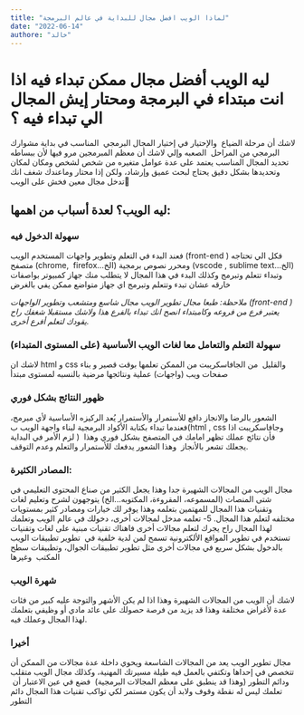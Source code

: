```yaml
---
title: "لماذا الويب افضل مجال للبداية في عالم البرمجة"
date: "2022-06-14"
authore: "خالد"
---
```



# ليه الويب أفضل مجال ممكن تبداء فيه اذا انت مبتداء في البرمجة ومحتار إيش المجال الي تبداء فيه ؟

لاشك أن مرحلة الضياع  والإحتيار في إختيار المجال البرمجي  المناسب في بداية مشوارك البرمجي من المراحل  الصعبه وإلي لاشك أن معظم المبرمجين مرو فيها لأن ببساطه تحديد المجال المناسب يعتمد على عدة عوامل متغيره من شخص لشخص ومكان لمكان وتحديدها بشكل دقيق يحتاج لبحث عميق وإرشاد،
ولكن إذا محتار وماعندك شغف انك تدخل مجال معين فخش على الويب🙂

## ليه الويب؟ لعدة أسباب من اهمها:

### سهولة الدخول فيه

فعند البدء في التعلم وتطوير واجهات المستخدم الويب (front-end ) فكل الي تحتاجه متصفح (chrome,  firefox...الخ) ومحرر نصوص برمجية (vscode , sublime text...الخ) وتبداء تتعلم وتبرمج وكذلك البدء في هذا المجال لا يتطلب منك جهاز كمبيوتر بواصفات خارقه عشان تبدء وتتعلم وتبرمج اي جهاز متواضع ممكن يفي بالغرض

_ملاحظة: طبعا مجال تطوير الويب مجال شاسع ومتشعب وتطوير الواجهات (front-end ) يعتبر فرع من فروعه وكامبتداء انصح انك تبداء بالفرع هذا ولاشك مستقبلا شغفك راح يقودك لتعلم أفرع أخرى._

### سهولة التعلم والتعامل معا لغات الويب الأساسية (على المستوى المتبداء)

لاشك ان html و css والقليل  من الجافاسكريبت من الممكن تعلمها بوقت قصير و بناء صفحات ويب (واجهات) عملية ونتائجها مرضية بالنسبه لمستوى مبتدأ

### ظهور النتائج بشكل فوري

الشعور بالرضا والانجاز دافع للأستمرار والأستمرار يُعد الركيزه الأساسية لأي مبرمج، فعندما تبداء بكتابة الأكواد البرمجية لبناء واجهة الويب ب(html , css وجافاسكريبت اذا لزم الأمر في البداية )  فأن نتائج عملك تظهر امامك في المتصفح بشكل فوري وهذا يجعلك تشعر بالأنجاز  وهذا الشعور يدفعك للأستمرار والتعلم وعدم التوقف.

### المصادر الكثيرة:

مجال الويب من المجالات الشهيرة جدا وهذا يجعل الكثير من صناع المحتوى التعليمي في شتى المنصات (المسموعه، المقروءة، المكتوبه...الخ) يتوجهون لشرح وتعليم لغات وتقنيات هذا المجال للمهتمين بتعلمه وهذا يوفر لك خيارات ومصادر كثير بمستويات مختلفه لتعلم هذا المجال.
5- تعلمه مدخل لمجالات أخرى، دخولك في عالم الويب وتعلمك لهذا المجال راح يجرك لتعلم مجالات أخرى فاهناك تقنيات مبنية على لغات وتقنيات تستخدم في تطوير المواقع الألكترونية تسمح لمن لدية خلفية في  تطوير تطبيقات الويب بالدخول بشكل سريع في مجالات أخرى مثل تطوير تطبيقات الجوال، وتطبيقات سطح المكتب  وغيرها

### شهرة الويب

لاشك أن الويب من المجالات الشهيرة وهذا اذا لم يكن الأشهر والتوجة عليه كبير من فئات عدة لأغراض مختلفة وهذا قد يزيد من فرصة حصولك على عائد مادي أو وظيفي بتعلمك لهذا المجال وعملك فيه.

### أخيرا

مجال تطوير الويب يعد من المجالات الشاسعة ويحوي داخلة عدة مجالات من الممكن أن تتخصص في إحداها وتكتفي بالعمل فيه طيلة مسيرتك المهنية، وكذلك مجال الويب متقلب ودائم التطور (وهذا قد ينطبق على معظم المجالات البرمجية)  فضع في عين الاعتبار أن  تعلمك ليس له نقطة وقوف ولابد أن يكون مستمر لكي تواكب تقنيات هذا المجال دائم التطور

